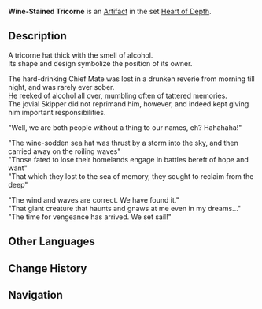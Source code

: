 {{Artifact Infobox
|image = Item Wine-Stained Tricorne.png
|set   = Heart of Depth
|piece = Circlet of Logos
}}
{{Description|An ancient, wine-stained sea hat that still reeks of alcohol even now.}}
'''Wine-Stained Tricorne''' is an [[Artifact]] in the set [[Heart of Depth]].

==Description==
A tricorne hat thick with the smell of alcohol.<br />Its shape and design symbolize the position of its owner.

The hard-drinking Chief Mate was lost in a drunken reverie from morning till night, and was rarely ever sober.<br />He reeked of alcohol all over, mumbling often of tattered memories.<br />The jovial Skipper did not reprimand him, however, and indeed kept giving him important responsibilities.

"Well, we are both people without a thing to our names, eh? Hahahaha!"

"The wine-sodden sea hat was thrust by a storm into the sky, and then carried away on the roiling waves"<br />"Those fated to lose their homelands engage in battles bereft of hope and want"<br />"That which they lost to the sea of memory, they sought to reclaim from the deep"

"The wind and waves are correct. We have found it."<br />"That giant creature that haunts and gnaws at me even in my dreams..."<br />"The time for vengeance has arrived. We set sail!"

==Other Languages==
{{Other Languages
|en      = Wine-Stained Tricorne
|zhs     = 酒渍船帽
|zhs_rm  = Jiǔzì Chuán Mào
|zht     = 酒漬船帽
|zht_rm  = Jiǔzì Chuán Mào
|zh_tl   = Wine-Stained Boat Hat
|ja      = 酒に漬けた帽子
|ja_rm   = Sake ni Tsuketa Boushi
|ja_tl   = Alcohol-Soaked Hat
|ko      = 술로 얼룩진 수병모
|ko_rm   = 
|ko_tl   = 
|es      = Gorro de Capitán Manchado de Vino
|es_tl   = Captain's Wine-Stained Hat
|fr      = Calot taché de vin
|fr_tl   = Wine-Stained Cap
|ru      = Треуголка в пятнах вина
|ru_tl   = 
|th      = Wine-Stained Tricorne
|vi      = Mũ Đượm Rượu
|vi_tl   = 
|de      = Weinverschmierte Kapitänsmütze
|de_tl   = Wine-Stained Captain's Hat
|id      = Wine-Stained Tricorne
|pt      = Quepe de Capitão Manchado de Vinho
|pt_tl   = 
}}

==Change History==
{{Change History|1.2}}

==Navigation==
{{Artifact Set Navbox|Heart of Depth}}